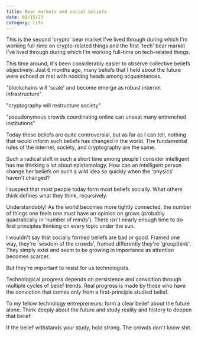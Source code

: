 ```yaml
---
title: Bear markets and social beliefs
date: 02/15/23
category: life
---
```

This is the second 'crypto' bear market I've lived through during which I'm working full-time on crypto-related things and the first 'tech' bear market I've lived through during which I'm working full-time on tech-related things.

This time around, it's been considerably easier to observe collective beliefs objectively. Just 6 months ago, many beliefs that I held about the future were echoed or met with nodding heads among acquaintances. 

"blockchains will 'scale' and become emerge as robust internet infrastructure"

"cryptography will restructure society"

"pseudonymous crowds coordinating online can unseat many entrenched institutions"

Today these beliefs are quite controversial, but as far as I can tell, nothing that would inform such beliefs has changed in the world. The fundamental rules of the internet, society, and cryptography are the same.

Such a radical shift in such a short time among people I consider intelligent has me thinking a lot about epistemology. How can an intelligent person change her beliefs on such a wild idea so quickly when the 'physics' haven't changed?

I suspect that most people today form most beliefs socially. What others think defines what they think, recursively. 

Understandably! As the world becomes more tightly connected, the number of things one feels one must have an opinion on grows (probably quadratically in 'number of minds'). There isn't nearly enough time to do first principles thinking on every topic under the sun.

I wouldn't say that socially formed beliefs are bad or good. Framed one way, they're 'wisdom of the crowds', framed differently they're 'groupthink'. They simply exist and seem to be growing in importance as attention becomes scarcer.

But they're important to resist for us technologists. 

Technological progress depends on persistence and conviction through multiple cycles of belief trends. Real progress is made by those who have the conviction that comes only from a first-principle studied belief.

To my fellow technology entrepreneurs: form a clear belief about the future alone. Think deeply about the future and study reality and history to deepen that belief. 

If the belief withstands your study, hold strong. The crowds don't know shit.
